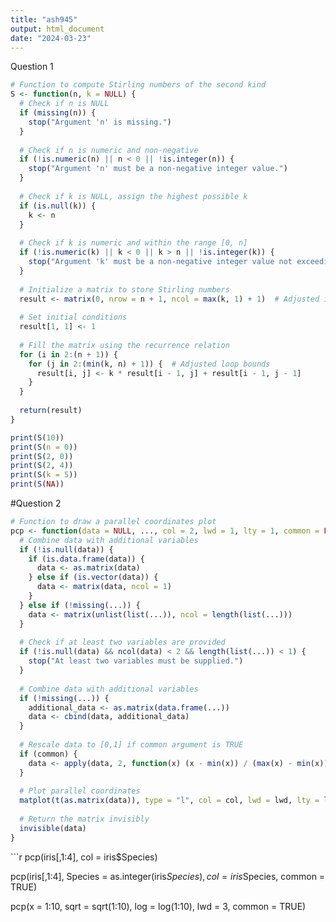 ---
title: "ash945"
output: html_document
date: "2024-03-23"
---

Question 1
```{r}
# Function to compute Stirling numbers of the second kind
S <- function(n, k = NULL) {
  # Check if n is NULL
  if (missing(n)) {
    stop("Argument 'n' is missing.")
  }
  
  # Check if n is numeric and non-negative
  if (!is.numeric(n) || n < 0 || !is.integer(n)) {
    stop("Argument 'n' must be a non-negative integer value.")
  }
  
  # Check if k is NULL, assign the highest possible k
  if (is.null(k)) {
    k <- n
  }
  
  # Check if k is numeric and within the range [0, n]
  if (!is.numeric(k) || k < 0 || k > n || !is.integer(k)) {
    stop("Argument 'k' must be a non-negative integer value not exceeding 'n'.")
  }
  
  # Initialize a matrix to store Stirling numbers
  result <- matrix(0, nrow = n + 1, ncol = max(k, 1) + 1)  # Adjusted initialization
  
  # Set initial conditions
  result[1, 1] <- 1
  
  # Fill the matrix using the recurrence relation
  for (i in 2:(n + 1)) {
    for (j in 2:(min(k, n) + 1)) {  # Adjusted loop bounds
      result[i, j] <- k * result[i - 1, j] + result[i - 1, j - 1]
    }
  }
  
  return(result)
}

```




```{r error=TRUE}
print(S(10))
print(S(n = 0))
print(S(2, 0))
print(S(2, 4))
print(S(k = 5))
print(S(NA))
```



#Question 2
```{r}
# Function to draw a parallel coordinates plot
pcp <- function(data = NULL, ..., col = 2, lwd = 1, lty = 1, common = FALSE) {
  # Combine data with additional variables
  if (!is.null(data)) {
    if (is.data.frame(data)) {
      data <- as.matrix(data)
    } else if (is.vector(data)) {
      data <- matrix(data, ncol = 1)
    }
  } else if (!missing(...)) {
    data <- matrix(unlist(list(...)), ncol = length(list(...)))
  }
  
  # Check if at least two variables are provided
  if (!is.null(data) && ncol(data) < 2 && length(list(...)) < 1) {
    stop("At least two variables must be supplied.")
  }
  
  # Combine data with additional variables
  if (!missing(...)) {
    additional_data <- as.matrix(data.frame(...))
    data <- cbind(data, additional_data)
  }
  
  # Rescale data to [0,1] if common argument is TRUE
  if (common) {
    data <- apply(data, 2, function(x) (x - min(x)) / (max(x) - min(x)))
  }
  
  # Plot parallel coordinates
  matplot(t(as.matrix(data)), type = "l", col = col, lwd = lwd, lty = lty, xlab = "Variables", ylab = "Values")
  
  # Return the matrix invisibly
  invisible(data)
}

```



```{r}

pcp(iris[,1:4], col = iris$Species)

pcp(iris[,1:4], Species = as.integer(iris$Species), col = iris$Species, common = TRUE)

pcp(x = 1:10, sqrt = sqrt(1:10), log = log(1:10), lwd = 3, common = TRUE)